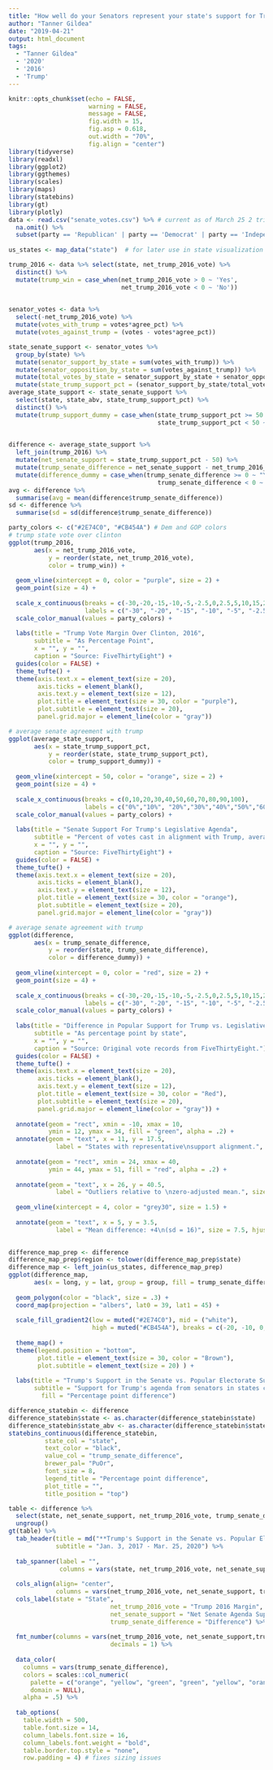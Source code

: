 ```yaml
---
title: "How well do your Senators represent your state's support for Trump's legislative agenda?"
author: "Tanner Gildea"
date: "2019-04-21"
output: html_document
tags:
  - "Tanner Gildea"
  - '2020'
  - '2016'
  - 'Trump'
---
```


```r
knitr::opts_chunk$set(echo = FALSE, 
                      warning = FALSE, 
                      message = FALSE,
                      fig.width = 15,
                      fig.asp = 0.618,
                      out.width = "70%",
                      fig.align = "center")
library(tidyverse)
library(readxl)
library(ggplot2)
library(ggthemes)
library(scales)
library(maps)
library(statebins)
library(gt)
library(plotly)
data <- read.csv("senate_votes.csv") %>% # current as of March 25 2 trillion Covid bill
  na.omit() %>% 
  subset(party == 'Republican' | party == 'Democrat' | party == 'Independent')
  
us_states <- map_data("state")  # for later use in state visualization
```

```r
trump_2016 <- data %>% select(state, net_trump_2016_vote) %>% 
  distinct() %>% 
  mutate(trump_win = case_when(net_trump_2016_vote > 0 ~ 'Yes',
                               net_trump_2016_vote < 0 ~ 'No'))
  
```


```r
senator_votes <- data %>% 
  select(-net_trump_2016_vote) %>% 
  mutate(votes_with_trump = votes*agree_pct) %>% 
  mutate(votes_against_trump = (votes - votes*agree_pct)) 
```

```r
state_senate_support <- senator_votes %>% 
  group_by(state) %>% 
  mutate(senator_support_by_state = sum(votes_with_trump)) %>% 
  mutate(senator_opposition_by_state = sum(votes_against_trump)) %>% 
  mutate(total_votes_by_state = senator_support_by_state + senator_opposition_by_state) %>% 
  mutate(state_trump_support_pct = (senator_support_by_state/total_votes_by_state)*100) 
average_state_support <- state_senate_support %>% 
  select(state, state_abv, state_trump_support_pct) %>% 
  distinct() %>% 
  mutate(trump_support_dummy = case_when(state_trump_support_pct >= 50 ~ "Yes",
                                         state_trump_support_pct < 50 ~ "No"))
         
```


```r
difference <- average_state_support %>% 
  left_join(trump_2016) %>% 
  mutate(net_senate_support = state_trump_support_pct - 50) %>% 
  mutate(trump_senate_difference = net_senate_support - net_trump_2016_vote) %>% 
  mutate(difference_dummy = case_when(trump_senate_difference >= 0 ~ "Yes",
                                         trump_senate_difference < 0 ~ "No"))
avg <- difference %>% 
  summarise(avg = mean(difference$trump_senate_difference))
sd <- difference %>% 
  summarise(sd = sd(difference$trump_senate_difference))
```


```r
party_colors <- c("#2E74C0", "#CB454A") # Dem and GOP colors
# trump state vote over clinton
ggplot(trump_2016,
       aes(x = net_trump_2016_vote,
           y = reorder(state, net_trump_2016_vote),
           color = trump_win)) +
  
  geom_vline(xintercept = 0, color = "purple", size = 2) +
  geom_point(size = 4) +
  
  scale_x_continuous(breaks = c(-30,-20,-15,-10,-5,-2.5,0,2.5,5,10,15,20,30,45),
                     labels = c("-30", "-20", "-15", "-10", "-5", "-2.5", "0", "+2.5", "+5", "+10", "+15", "+20", "+30", "+45")) +
  scale_color_manual(values = party_colors) +
  
  labs(title = "Trump Vote Margin Over Clinton, 2016",
       subtitle = "As Percentage Point",
       x = "", y = "",
       caption = "Source: FiveThirtyEight") +
  guides(color = FALSE) +
  theme_tufte() +
  theme(axis.text.x = element_text(size = 20),
        axis.ticks = element_blank(),
        axis.text.y = element_text(size = 12),
        plot.title = element_text(size = 30, color = "purple"),
        plot.subtitle = element_text(size = 20),
        panel.grid.major = element_line(color = "gray"))
```

```r
# average senate agreement with trump
ggplot(average_state_support,
       aes(x = state_trump_support_pct,
           y = reorder(state, state_trump_support_pct),
           color = trump_support_dummy)) +
  
  geom_vline(xintercept = 50, color = "orange", size = 2) +
  geom_point(size = 4) +
  
  scale_x_continuous(breaks = c(0,10,20,30,40,50,60,70,80,90,100),
                     labels = c("0%","10%", "20%","30%","40%","50%","60%","70%","80%","90%","100%")) +
  scale_color_manual(values = party_colors) +
  
  labs(title = "Senate Support For Trump's Legislative Agenda",
       subtitle = "Percent of votes cast in alignment with Trump, average across each state's two senators",
       x = "", y = "",
       caption = "Source: FiveThirtyEight") +
  guides(color = FALSE) +
  theme_tufte() +
  theme(axis.text.x = element_text(size = 20),
        axis.ticks = element_blank(),
        axis.text.y = element_text(size = 12),
        plot.title = element_text(size = 30, color = "orange"),
        plot.subtitle = element_text(size = 20),
        panel.grid.major = element_line(color = "gray"))
```

```r
# average senate agreement with trump
ggplot(difference,
       aes(x = trump_senate_difference,
           y = reorder(state, trump_senate_difference),
           color = difference_dummy)) +
  
  geom_vline(xintercept = 0, color = "red", size = 2) +
  geom_point(size = 4) +
  
  scale_x_continuous(breaks = c(-30,-20,-15,-10,-5,-2.5,0,2.5,5,10,15,25,40),
                     labels = c("-30", "-20", "-15", "-10", "-5", "-2.5", "0", "+2.5", "+5", "+10", "+15", "+25", "+40")) +
  scale_color_manual(values = party_colors) +
  
  labs(title = "Difference in Popular Support for Trump vs. Legislative Support in Senate",
       subtitle = "As percentage point by state",
       x = "", y = "",
       caption = "Source: Original vote records from FiveThirtyEight.") +
  guides(color = FALSE) +
  theme_tufte() +
  theme(axis.text.x = element_text(size = 20),
        axis.ticks = element_blank(),
        axis.text.y = element_text(size = 12),
        plot.title = element_text(size = 30, color = "Red"),
        plot.subtitle = element_text(size = 20),
        panel.grid.major = element_line(color = "gray")) +
  
  annotate(geom = "rect", xmin = -10, xmax = 10,
           ymin = 12, ymax = 34, fill = "green", alpha = .2) +
  annotate(geom = "text", x = 11, y = 17.5,
             label = "States with representative\nsupport alignment.", hjust = 0, size = 10, fontface = "bold") +
  
  annotate(geom = "rect", xmin = 24, xmax = 40,
           ymin = 44, ymax = 51, fill = "red", alpha = .2) +
  
  annotate(geom = "text", x = 26, y = 40.5,
             label = "Outliers relative to \nzero-adjusted mean.", size = 8, hjust = 0, color = "blue", fontface = "bold.italic") +
  
  geom_vline(xintercept = 4, color = "grey30", size = 1.5) +
  
  annotate(geom = "text", x = 5, y = 3.5,
             label = "Mean difference: +4\n(sd = 16)", size = 7.5, hjust = 0, color = "blue", fontface = "bold.italic") 
  
```

```r
difference_map_prep <- difference
difference_map_prep$region <- tolower(difference_map_prep$state)
difference_map <- left_join(us_states, difference_map_prep)
ggplot(difference_map,
       aes(x = long, y = lat, group = group, fill = trump_senate_difference)) +
  
  geom_polygon(color = "black", size = .3) +
  coord_map(projection = "albers", lat0 = 39, lat1 = 45) +
  
  scale_fill_gradient2(low = muted("#2E74C0"), mid = ("white"),
                       high = muted("#CB454A"), breaks = c(-20, -10, 0, 10, 20, 35)) +
  
  theme_map() +
  theme(legend.position = "bottom",
        plot.title = element_text(size = 30, color = "Brown"),
        plot.subtitle = element_text(size = 20) ) +
  
  labs(title = "Trump's Support in the Senate vs. Popular Electorate Support",
       subtitle = "Support for Trump's agenda from senators in states closer to white\nalign more closely with how their consitituents voted for Trump",
         fill = "Percentage point difference")
```

```r
difference_statebin <- difference
difference_statebin$state <- as.character(difference_statebin$state) 
difference_statebin$state_abv <- as.character(difference_statebin$state_abv)
statebins_continuous(difference_statebin, 
          state_col = "state", 
          text_color = "black", 
          value_col = "trump_senate_difference",
          brewer_pal= "PuOr", 
          font_size = 8, 
          legend_title = "Percentage point difference", 
          plot_title = "",
          title_position = "top")
```


```r
table <- difference %>% 
  select(state, net_senate_support, net_trump_2016_vote, trump_senate_difference) %>% 
  ungroup() 
gt(table) %>% 
  tab_header(title = md("**Trump's Support in the Senate vs. Popular Electorate Support**"),
             subtitle = "Jan. 3, 2017 - Mar. 25, 2020") %>% 
  
  tab_spanner(label = "", 
              columns = vars(state, net_trump_2016_vote, net_senate_support, trump_senate_difference))  %>% 
  
  cols_align(align= "center",
             columns = vars(net_trump_2016_vote, net_senate_support, trump_senate_difference)) %>% 
  cols_label(state = "State",
                            net_trump_2016_vote = "Trump 2016 Margin",
                            net_senate_support = "Net Senate Agenda Support",
                            trump_senate_difference = "Difference") %>% 
  
  fmt_number(columns = vars(net_trump_2016_vote, net_senate_support,trump_senate_difference),
                            decimals = 1) %>% 
  
  data_color(
    columns = vars(trump_senate_difference),
    colors = scales::col_numeric(
      palette = c("orange", "yellow", "green", "green", "yellow", "orange", "red"),
      domain = NULL),
    alpha = .5) %>% 
  
  tab_options(
    table.width = 500,
    table.font.size = 14,
    column_labels.font.size = 16, 
    column_labels.font.weight = "bold",
    table.border.top.style = "none",
    row.padding = 4) # fixes sizing issues
```